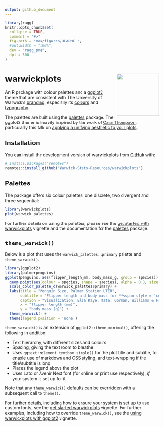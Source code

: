 ```yaml
---
output: github_document
---
```


<!-- README.md is generated from README.Rmd. Please edit that file -->

```r
library(ragg)
knitr::opts_chunk$set(
  collapse = TRUE,
  comment = "#>",
  fig.path = "man/figures/README-",
  #out.width = "100%",
  dev = "ragg_png",
  dpi = 300
)
```

# warwickplots <img src="man/figures/logo.png" align="right" height="138" alt="" />

<!-- badges: start -->
<!-- badges: end -->

An R package with colour palettes and a [ggplot2](https://ggplot2.tidyverse.org) theme that are consistent with The University of Warwick's [branding](https://warwick.ac.uk/about/brand/brand-guidelines/),
especially its [colours](https://warwick.ac.uk/about/brand/brand-guidelines/colours/) and [typography](https://warwick.ac.uk/about/brand/brand-guidelines/typography/).

The palettes are built using the [palettes](https://mccarthy-m-g.github.io/palettes/index.html) package.
The ggplot2 theme is heavily inspired by the work of [Cara Thompson](https://www.cararthompson.com/), particularly this talk on [applying a unifying aesthetic to your plots](https://www.cararthompson.com/talks/nhsr2022-ggplot-themes/).

## Installation

You can install the development version of warwickplots from [GitHub](https://github.com/) with:

``` r
# install.packages("remotes")
remotes::install_github("Warwick-Stats-Resources/warwickplots")
```

## Palettes

The package offers six colour palettes: one discrete, two divergent and three sequential:

```r
library(warwickplots)
plot(warwick_palettes)
```

For further details on using the palettes, please see the [get started with warwickplots](https://warwick-stats-resources.github.io/warwickplots/articles/warwickplots.html) vignette and the documentation for the [palettes](https://mccarthy-m-g.github.io/palettes/index.html) package.


## `theme_warwick()`

Below is a plot that uses the `warwick_palettes::primary` palette and `theme_warwick()`.

```r
library(ggplot2)
library(palmerpenguins)
ggplot(penguins, aes(flipper_length_mm, body_mass_g, group = species)) +
  geom_point(aes(colour = species, shape = species), alpha = 0.8, size = 2) +
  scale_color_palette_d(warwick_palettes$primary) +
  labs(title = "Penguin Size, Palmer Station LTER",
       subtitle = "Flipper length and body mass for **<span style = 'color:#3C1053;'>Adelie</span>**, **<span style = 'color:#6DCDB8;'>Chinstrap</span>** and **<span style = 'color:#CB333B;'>Gentoo</span>** Penguins. This is based on data made available in the **palmerpenguins** R package.",
       caption = "Visualization: Ella Kaye, Data: Gorman, Williams & Fraser (2014) DOI: 10.1371/journal.pone.009008",
       x = "flipper length (mm)",
       y = "body mass (g)") +
  theme_warwick() +
  theme(legend.position = 'none')
```

`theme_warwick()` is an extension of `ggplot2::theme_minimal()`, offering the following in addition:

- Text hierarchy, with different sizes and colours
- Spacing, giving the text room to breathe 
- Uses `ggtext::element_textbox_simple()` for the plot title and subtitle, to enable use of markdown and CSS styling, and text-wrapping if the title/subtitle is long
- Places the legend above the plot
- Uses Lato or Avenir Next font (for online or print use respectively), *if* your system is set up for it

Note that any `theme_warwick()` defaults can be overridden with a subsequent call to `theme()`. 

For further details, including how to ensure your system is set up to use custom fonts, see the [get started warwickplots](https://warwick-stats-resources.github.io/warwickplots/articles/warwickplots.html) vignette. For further examples, including how to override `theme_warwick()`, see the [using warwickplots with ggplot2](https://warwick-stats-resources.github.io/warwickplots/articles/ggplot2.html) vignette.
